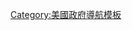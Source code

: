 {{Navbox
 | name = Current members of the U.S. House of Representatives
 | title = {{le|現任美國參議員列表|List of current members of the United States House of Representatives|{{color|#f4d552|現任美國聯邦眾議員}} }}
 | state = {{{state<includeonly>|collapsed</includeonly>}}}

 | bodyclass = hlist
|colstyle=white-space:nowrap;
|coltablestyle=min-width:60em
|padding=10px
|titlestyle=background:#22427b; color:#FFF; border: 2px solid #f4d552;
|basestyle=background:#FFF; color:#22427b; border: 1px solid #f4d552;

 | above = '''[[美國眾議院議長|議長]]:''' [[南希·佩洛西]]（[[民主黨 (美國)|民主黨]]）

 | group1 = 多數黨
 | list1 = {{Current US House Democratic caucus |child}}

 | group2 = 少數黨
 | list2 = {{Current US House Republican caucus |child}}
<!--
 | group3 = 其他
 | list3 = {{Current US House Other caucuses |child}}
-->
 | below =
* [[第117屆美國國會]]
* {{le|第117屆美國國會法案列表|List of acts of the 117th United States Congress}}

}}<noinclude>
{{Documentation}}
[[Category:美國政府導航模板]]
</noinclude>